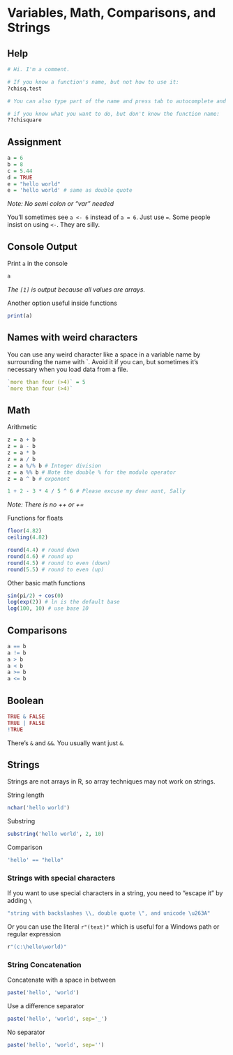 
# Variables, Math, Comparisons, and Strings

## Help 

```r
# Hi. I'm a comment.

# If you know a function's name, but not how to use it:
?chisq.test

# You can also type part of the name and press tab to autocomplete and see a bit info

# if you know what you want to do, but don't know the function name:
??chisquare
```



## Assignment

```r
a = 6
b = 8
c = 5.44
d = TRUE
e = "hello world" 
e = 'hello world' # same as double quote
```
*Note: No semi colon or "var" needed*

You'll sometimes see `a <- 6` instead of `a = 6`. Just use `=`. Some people insist on using `<-`. They are silly.

## Console Output

Print `a` in the console
```r
a
```
*The `[1]` is output because all values are arrays.*

Another option useful inside functions
```r
print(a)
```


## Names with weird characters

You can use any weird character like a space in a variable name by surrounding the name with \`. Avoid it if you can, but sometimes it's necessary when you load data from a file.
```r
`more than four (>4)` = 5
`more than four (>4)`
```

## Math

Arithmetic
```r
z = a + b
z = a - b
z = a * b
z = a / b
z = a %/% b # Integer division
z = a %% b # Note the double % for the modulo operator
z = a ^ b # exponent

1 + 2 - 3 * 4 / 5 ^ 6 # Please excuse my dear aunt, Sally
```
*Note: There is no ++ or +=*

Functions for floats
```r
floor(4.82)
ceiling(4.82)
```

```r
round(4.4) # round down
round(4.6) # round up
round(4.5) # round to even (down)
round(5.5) # round to even (up)
```


Other basic math functions
```r
sin(pi/2) + cos(0)
log(exp(2)) # ln is the default base
log(100, 10) # use base 10
```

## Comparisons

```r
a == b
a != b
a > b
a < b
a >= b
a <= b
```

## Boolean

```r
TRUE & FALSE
TRUE | FALSE
!TRUE
```
There's `&` and `&&`. You usually want just `&`.

## Strings

Strings are not arrays in R, so array techniques may not work on strings.

String length
```r
nchar('hello world')
```

Substring
```r
substring('hello world', 2, 10)
```

Comparison
```r
'hello' == "hello"
```

### Strings with special characters

If you want to use special characters in a string, you need to "escape it" by adding `\`
```r
"string with backslashes \\, double quote \", and unicode \u263A"
```

Or you can use the literal `r"(text)"` which is useful for a Windows path or regular expression
```r
r"(c:\hello\world)"
```



### String Concatenation

Concatenate with a space in between
```r
paste('hello', 'world')
```
Use a difference separator
```r
paste('hello', 'world', sep='_')
```
No separator
```r
paste('hello', 'world', sep='')
```